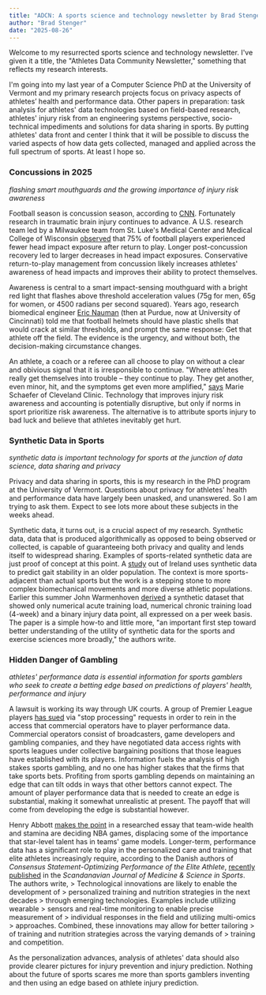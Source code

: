 ```yaml
---
title: "ADCN: A sports science and technology newsletter by Brad Stenger"
author: "Brad Stenger"
date: "2025-08-26"
---
```


Welcome to my resurrected sports science and technology newsletter. I\'ve given it a title, the \"Athletes Data Community Newsletter,\" something that reflects my research interests. 

I\'m going into my last year of a Computer Science PhD at the University of Vermont and my primary research projects focus on privacy aspects of athletes' health and performance data. Other papers in preparation: task analysis for athletes\' data technologies based on field-based research, athletes\' injury risk from an engineering systems perspective, socio-technical impediments and solutions for data sharing in sports. By putting athletes\' data front and center I think that it will be possible to discuss the varied aspects of how data gets collected, managed and applied across the full spectrum of sports. At least I hope so.

### Concussions in 2025
*flashing smart mouthguards and the growing importance of injury risk
awareness*

Football season is concussion season, according to
[CNN](https://www.cnn.com/us/nfl-concussions-fast-facts){target="_blank"}.
Fortunately research in traumatic brain injury continues to advance. A
U.S. research team led by a Milwaukee team from St. Luke\'s Medical
Center and Medical College of Wisconsin
[observed](https://journals.lww.com/acsm-msse/abstract/9900/change_in_head_impact_exposure_following.885.aspx){target="_blank"}
that 75% of football players experienced fewer head impact exposure
after return to play. Longer post-concussion recovery led to larger
decreases in head impact exposures. Conservative return-to-play
management from concussion likely increases athletes\' awareness of head
impacts and improves their ability to protect themselves. 

Awareness is
central to a smart impact-sensing mouthguard with a bright red light
that flashes above threshold acceleration values (75g for men, 65g for
women, or 4500 radians per second squared). Years ago, research
biomedical engineer [Eric
Nauman](https://scholar.google.com/citations?user=Wxcf9u8AAAAJ&hl=en){target="_blank"}
(then at Purdue, now at University of Cincinnati) told me that football
helmets should have plastic shells that would crack at similar
thresholds, and prompt the same response: Get that athlete off the
field. The evidence is the urgency, and without both, the
decision-making circumstance changes. 

An athlete, a coach or a referee
can all choose to play on without a clear and obivious signal that it is
irresponsible to continue. \"Where athletes really get themselves into
trouble -- they continue to play. They get another, even minor, hit, and
the symptoms get even more amplified,\"
[says](https://newsroom.clevelandclinic.org/2025/08/13/protecting-athletes-brains-from-concussion){target="_blank"}
Marie Schaefer of Cleveland Clinic. Technology that improves injury risk
awareness and accounting is potentially disruptive, but only if norms in
sport prioritize risk awareness. The alternative is to attribute sports
injury to bad luck and believe that athletes inevitably get hurt.

### Synthetic Data in Sports
*synthetic data is important technology for sports at the junction of
data science, data sharing and privacy*

Privacy and data sharing in sports, this is my research in the PhD program at the University of Vermont. Questions about privacy for
athletes\' health and performance data have largely been unasked, and
unanswered. So I am trying to ask them. Expect to see lots more about
these subjects in the weeks ahead.

Synthetic data, it turns out, is a crucial aspect of my research.
Synthetic data, data that is produced algorithmically as opposed to
being observed or collected, is capable of guaranteeing both privacy and
quality and lends itself to widespread sharing. Examples of
sports-related synthetic data are just proof of concept at this point. A
[study](https://www.frontiersin.org/journals/sports-and-active-living/articles/10.3389/fspor.2025.1646146/full){target="_blank"}
out of Ireland uses synthetic data to predict gait stability in an older
population. The context is more sports-adjacent than actual sports but
the work is a stepping stone to more complex biomechanical movements and
more diverse athletic populations. Earlier this summer John Warmenhoven
[derived](https://link.springer.com/article/10.1007/s40279-025-02221-6){target="_blank"}
a synthetic dataset that showed only numerical acute training load,
numerical chronic training load (4-week) and a binary injury data point,
all expressed on a per week basis. The paper is a simple how-to and
little more, \"an important first step toward better understanding of
the utility of synthetic data for the sports and exercise sciences more
broadly,\" the authors write.

### Hidden Danger of Gambling
*athletes\' performance data is essential information for sports gamblers
who seek to create a betting edge based on predictions of players\'
health, performance and injury*

A lawsuit is working its way through UK courts. A group of Premier
League players [has sued](https://uk.finance.yahoo.com/news/premier-league-players-challenge-data-213440100.html){target="_blank"} via \"stop processing\" requests in order to rein in the access that commercial operators have to player performance data. Commercial operators consist of broadcasters, game developers and gambling companies, and they have negotiated data access rights with sports leagues under collective bargaining positions that those leagues have established with its players.
Information fuels the analysis of high stakes sports gambling, and no one has higher stakes that the firms that take sports bets. Profiting from sports gambling depends on maintaining an edge that can tilt odds in ways that other bettors cannot expect. The amount of player performance data that is needed to create an edge is substantial, making it somewhat unrealistic at present. The payoff that will come from developing the edge is substantial however. 

Henry Abbott [makes the point](https://www.truehoop.com/p/incandescent-fitness){target="_blank"} in a
researched essay that team-wide health and stamina are deciding NBA
games, displacing some of the importance that star-level talent has in
teams\' game models. Longer-term, performance data has a significant
role to play in the personalized care and training that elite athletes
increasingly require, according to the Danish authors of *Consensus
Statement-Optimizing Performance of the Elite Athlete*, [recently
published](https://onlinelibrary.wiley.com/doi/10.1111/sms.70112?af=R){target="_blank"}
in the *Scandanavian Journal of Medicine & Science in Sports*. The authors
write,
> Technological innovations are likely to enable the development of
> personalized training and nutrition strategies in the next decades
> through emerging technologies. Examples include utilizing wearable
> sensors and real-time monitoring to enable precise measurement of
> individual responses in the field and utilizing multi-omics
> approaches. Combined, these innovations may allow for better tailoring
> of training and nutrition strategies across the varying demands of
> training and competition.

As the personalization advances, analysis of athletes\' data should also
provide clearer pictures for injury prevention and injury prediction.
Nothing about the future of sports scares me more than sports gamblers
inventing and then using an edge based on athlete injury prediction.